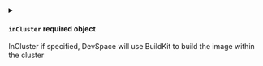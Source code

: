 


<details className="config-field" data-expandable="true">
<summary>

#### `inCluster` <span class="config-field-required" data-required="false">required</span> <span class="config-field-type">object</span> <span class="config-field-default"></span> <span class="config-field-enum"></span>

InCluster if specified, DevSpace will use BuildKit to build the image within the cluster

</summary>

<PartialInCluster />


</details>


<PartialPreferMinikube />


<PartialArgs />


<PartialCommand />
